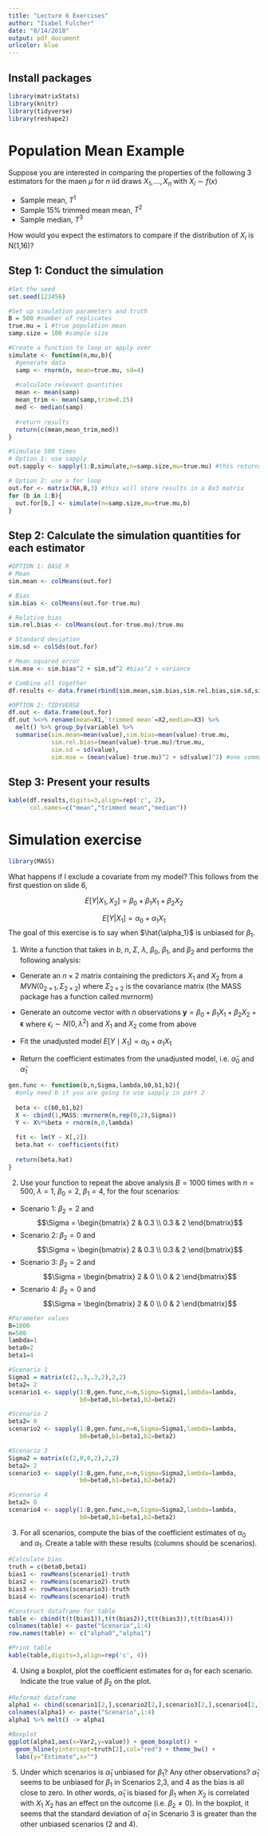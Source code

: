 ```yaml
---
title: "Lecture 6 Exercises"
author: "Isabel Fulcher"
date: "8/14/2018"
output: pdf_document
urlcolor: blue
---
```


## Install packages 
```r
library(matrixStats)
library(knitr)
library(tidyverse)
library(reshape2)
```

# Population Mean Example
Suppose you are interested in comparing the properties of the following 3 estimators for the maen $\mu$ for $n$ iid draws $X_1,...,X_n$ with $X_i \sim f(x)$ 

+ Sample mean, $T^1$
+ Sample 15% trimmed mean mean, $T^2$
+ Sample median, $T^3$

How would you expect the estimators to compare if the distribution of $X_i$ is N(1,16)?

## Step 1: Conduct the simulation
```r
#Set the seed
set.seed(123456)

#Set up simulation parameters and truth
B = 500 #number of replicates
true.mu = 1 #true population mean
samp.size = 100 #sample size

#Create a function to loop or apply over
simulate <- function(n,mu,b){ 
  #generate data
  samp <- rnorm(n, mean=true.mu, sd=4) 
  
  #calculate relevant quantities
  mean <- mean(samp)
  mean_trim <- mean(samp,trim=0.15)
  med <- median(samp)
  
  #return results 
  return(c(mean,mean_trim,med))
}

#Simulate 500 times
# Option 1: use sapply
out.sapply <- sapply(1:B,simulate,n=samp.size,mu=true.mu) #this returns a 3xB matrix

# Option 2: use a for loop
out.for <- matrix(NA,B,3) #this will store results in a Bx3 matrix
for (b in 1:B){
  out.for[b,] <- simulate(n=samp.size,mu=true.mu,b) 
}
```


## Step 2: Calculate the simulation quantities for each estimator
```r
#OPTION 1: BASE R
# Mean  
sim.mean <- colMeans(out.for)

# Bias  
sim.bias <- colMeans(out.for-true.mu)

# Relative bias 
sim.rel.bias <- colMeans(out.for-true.mu)/true.mu

# Standard deviation
sim.sd <- colSds(out.for)

# Mean squared error 
sim.mse <- sim.bias^2 + sim.sd^2 #bias^2 + variance

# Combine all together
df.results <- data.frame(rbind(sim.mean,sim.bias,sim.rel.bias,sim.sd,sim.mse))

#OPTION 2: TIDYVERSE
df.out <- data.frame(out.for)
df.out %<>% rename(mean=X1,`trimmed mean`=X2,median=X3) %>% 
  melt() %>% group_by(variable) %>%
  summarise(sim.mean=mean(value),sim.bias=mean(value)-true.mu,
            sim.rel.bias=(mean(value)-true.mu)/true.mu,
            sim.sd = sd(value),
            sim.mse = (mean(value)-true.mu)^2 + sd(value)^2) #one command!
```

## Step 3: Present your results
```r
kable(df.results,digits=3,align=rep('c', 2),
      col.names=c("mean","trimmed mean","median"))
```

# Simulation exercise 

```r
library(MASS) 
```

What happens if I exclude a covariate from my model? This follows from the first question on slide 6, 

$$E[Y | X_1, X_2] = \beta_0 + \beta_1 X_1 + \beta_2 X_2 $$

$$E[Y | X_1]  = \alpha_0 + \alpha_1 X_1$$
The goal of this exercise is to say when $\hat{\alpha_1}$ is unbiased for $\beta_1$. 


1. Write a function that takes in $b$, $n$, $\Sigma$, $\lambda$, $\beta_0$, $\beta_1$, and $\beta_2$ and performs the following analysis:

+  Generate an $n \times 2$ matrix containing the predictors $X_1$ and $X_2$ from a $MVN(0_{2 \times 1}, \Sigma_{2 \times 2})$ where $\Sigma_{2 \times 2}$ is the covariance matrix (the MASS package has a function called mvrnorm)

+  Generate an outcome vector with $n$ observations $\mathbf{y} = \beta_0 + \beta_1 X_1 + \beta_2 X_2 + \boldsymbol{\epsilon}$ where $\epsilon_i \sim N(0, \lambda^2)$ and $X_1$ and $X_2$ come from above

+ Fit the unadjusted model $E[Y \mid X_1] = \alpha_0 + \alpha_1 X_1$

+ Return the coefficient estimates from the unadjusted model, i.e. $\hat{\alpha}_0$ and $\hat{\alpha}_1$

```r
gen.func <- function(b,n,Sigma,lambda,b0,b1,b2){ 
  #only need b if you are going to use sapply in part 2
  
  beta <- c(b0,b1,b2)
  X <- cbind(1,MASS::mvrnorm(n,rep(0,2),Sigma))
  Y <- X%*%beta + rnorm(n,0,lambda)
  
  fit <- lm(Y ~ X[,2])
  beta.hat <- coefficients(fit)
  
  return(beta.hat)
}
```

2. Use your function to repeat the above analysis $B=1000$ times with $n = 500$, $\lambda = 1$, $\beta_0 = 2$, $\beta_1 = 4$, for the four scenarios: 

+ Scenario 1: $\beta_2 = 2$ and 
$$\Sigma = \begin{bmatrix} 2 & 0.3 \\ 0.3 & 2 \end{bmatrix}$$ 
+ Scenario 2: $\beta_2 = 0$ and 
$$\Sigma = \begin{bmatrix} 2 & 0.3 \\ 0.3 & 2 \end{bmatrix}$$
+ Scenario 3: $\beta_2 = 2$ and 
$$\Sigma = \begin{bmatrix} 2 & 0 \\ 0 & 2 \end{bmatrix}$$
+ Scenario 4: $\beta_2 = 0$ and 
$$\Sigma = \begin{bmatrix} 2 & 0 \\ 0 & 2 \end{bmatrix}$$

```r
#Parameter values
B=1000
n=500
lambda=1
beta0=2
beta1=4

#Scenario 1
Sigma1 = matrix(c(2,.3,.3,2),2,2)
beta2= 2
scenario1 <- sapply(1:B,gen.func,n=n,Sigma=Sigma1,lambda=lambda,
                    b0=beta0,b1=beta1,b2=beta2)

#Scenario 2
beta2= 0
scenario2 <- sapply(1:B,gen.func,n=n,Sigma=Sigma1,lambda=lambda,
                    b0=beta0,b1=beta1,b2=beta2)

#Scenario 3
Sigma2 = matrix(c(2,0,0,2),2,2)
beta2= 2 
scenario3 <- sapply(1:B,gen.func,n=n,Sigma=Sigma2,lambda=lambda,
                    b0=beta0,b1=beta1,b2=beta2)

#Scenario 4
beta2= 0
scenario4 <- sapply(1:B,gen.func,n=n,Sigma=Sigma2,lambda=lambda,
                    b0=beta0,b1=beta1,b2=beta2)
```

3. For all scenarios, compute the bias of the coefficient estimates of $\alpha_0$ and $\alpha_1$. Create a table with these results (columns should be scenarios). 

```r
#Calculate bias
truth = c(beta0,beta1)
bias1 <- rowMeans(scenario1)-truth
bias2 <- rowMeans(scenario2)-truth
bias3 <- rowMeans(scenario3)-truth
bias4 <- rowMeans(scenario4)-truth

#Construct dataframe for table
table <- cbind(t(t(bias1)),t(t(bias2)),t(t(bias3)),t(t(bias4))) 
colnames(table) <- paste("Scenario",1:4)
row.names(table) <- c("alpha0","alpha1")

#Print table
kable(table,digits=3,align=rep('c', 4))
```


4. Using a boxplot, plot the coefficient estimates for $\alpha_1$ for each scenario. Indicate the true value of $\beta_2$ on the plot.

```r
#Reformat dataframe
alpha1 <- cbind(scenario1[2,],scenario2[2,],scenario3[2,],scenario4[2,])
colnames(alpha1) <- paste("Scenario",1:4)
alpha1 %>% melt() -> alpha1

#Boxplot
ggplot(alpha1,aes(x=Var2,y=value)) + geom_boxplot() + 
  geom_hline(yintercept=truth[2],col="red") + theme_bw() + 
  labs(y="Estimate",x="")
```

5. Under which scenarios is $\hat{\alpha}_1$ unbiased for $\beta_1$? Any other observations?
$\hat{\alpha}_1$ seems to be unbiased for $\beta_1$ in Scenarios 2,3, and 4 as the bias is all close to zero. In other words, $\hat{\alpha}_1$ is biased for $\beta_1$ when $X_2$ is correlated with $X_1$ \underline{and} $X_2$ has an effect on the outcome (i.e. $\beta_2 \neq 0$). In the boxplot, it seems that the standard deviation of $\hat{\alpha}_1$ in Scenario 3 is greater than the other unbiased scenarios (2 and 4).  


